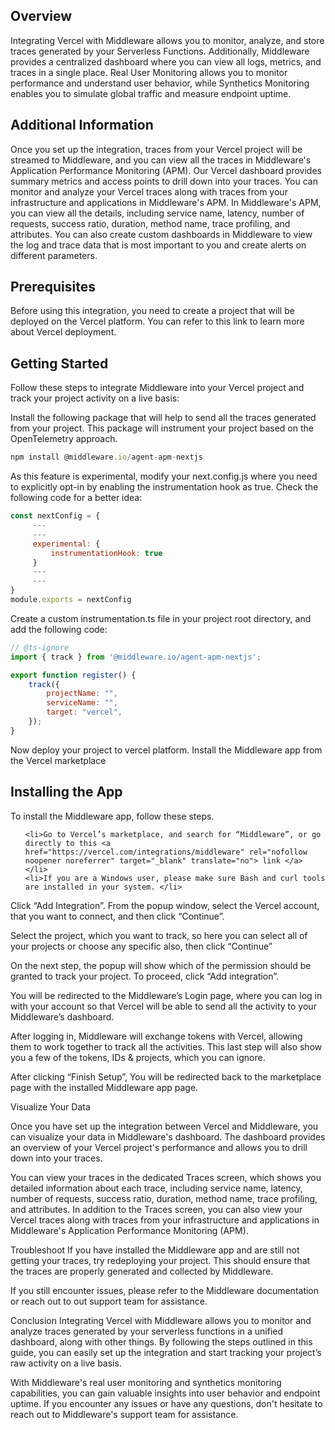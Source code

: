 ## Overview
Integrating Vercel with Middleware allows you to monitor, analyze, and store traces generated by your Serverless Functions. Additionally, Middleware provides a centralized dashboard where you can view all logs, metrics, and traces in a single place. Real User Monitoring allows you to monitor performance and understand user behavior, while Synthetics Monitoring enables you to simulate global traffic and measure endpoint uptime.


## Additional Information
Once you set up the integration, traces from your Vercel project will be streamed to Middleware, and you can view all the traces in Middleware's Application Performance Monitoring (APM). Our Vercel dashboard provides summary metrics and access points to drill down into your traces. You can monitor and analyze your Vercel traces along with traces from your infrastructure and applications in Middleware's APM. In Middleware's APM, you can view all the details, including service name, latency, number of requests, success ratio, duration, method name, trace profiling, and attributes. You can also create custom dashboards in Middleware to view the log and trace data that is most important to you and create alerts on different parameters.



## Prerequisites
Before using this integration, you need to create a project that will be deployed on the Vercel platform. You can refer to this link to learn more about Vercel deployment.



## Getting Started
Follow these steps to integrate Middleware into your Vercel project and track your project activity on a live basis:

Install the following package that will help to send all the traces generated from your project. This package will instrument your project based on the OpenTelemetry approach.

```javascript Shell
npm install @middleware.io/agent-apm-nextjs
```

As this feature is experimental, modify your next.config.js where you need to explicitly opt-in by enabling the instrumentation hook as true. Check the following code for a better idea:

```javascript Shell
const nextConfig = {
     ---
     ---
     experimental: {
         instrumentationHook: true
     }
     ---
     ---
}
module.exports = nextConfig
```

Create a custom instrumentation.ts file in your project root directory, and add the following code:

```javascript Shell
// @ts-ignore
import { track } from '@middleware.io/agent-apm-nextjs';

export function register() {
    track({
        projectName: "",
        serviceName: "",
        target: "vercel",
    });
}
```

Now deploy your project to vercel platform.
Install the Middleware app from the Vercel marketplace 


## Installing the App
To install the Middleware app, follow these steps.
<ol>
   
    <li>Go to Vercel’s marketplace, and search for “Middleware”, or go directly to this <a href="https://vercel.com/integrations/middleware" rel="nofollow noopener noreferrer" target="_blank" translate="no"> link </a> </li>
    <li>If you are a Windows user, please make sure Bash and curl tools are installed in your system. </li>
</ol>




Click “Add Integration”.
From the popup window, select the Vercel account, that you want to connect, and then click “Continue”.


 Select the project, which you want to track, so here you can select all of your projects or choose any specific also, then click “Continue”

 On the next step, the popup will show which of the permission should be granted to track your project. To proceed, click  “Add integration”.

 You will be redirected to the Middleware’s Login page, where you can log in with your account so that Vercel will be able to send all the activity to your Middleware’s dashboard.

After logging in, Middleware will exchange tokens with Vercel, allowing them to work together to track all the activities. This last step will also show you a few of the tokens, IDs & projects, which you can ignore.

After clicking “Finish Setup”, You will be redirected back to the marketplace page with the installed Middleware app page.

Visualize Your Data

Once you have set up the integration between Vercel and Middleware, you can visualize your data in Middleware's dashboard. The dashboard provides an overview of your Vercel project's performance and allows you to drill down into your traces.







You can view your traces in the dedicated Traces screen, which shows you detailed information about each trace, including service name, latency, number of requests, success ratio, duration, method name, trace profiling, and attributes. In addition to the Traces screen, you can also view your Vercel traces along with traces from your infrastructure and applications in Middleware's Application Performance Monitoring (APM).






Troubleshoot
If you have installed the Middleware app and are still not getting your traces, try redeploying your project. This should ensure that the traces are properly generated and collected by Middleware. 

If you still encounter issues, please refer to the Middleware documentation or reach out to out support team for assistance.


Conclusion
Integrating Vercel with Middleware allows you to monitor and analyze traces generated by your serverless functions in a unified dashboard, along with other things. By following the steps outlined in this guide, you can easily set up the integration and start tracking your project’s raw activity on a live basis. 


With Middleware's real user monitoring and synthetics monitoring capabilities, you can gain valuable insights into user behavior and endpoint uptime. If you encounter any issues or have any questions, don't hesitate to reach out to Middleware's support team for assistance.
